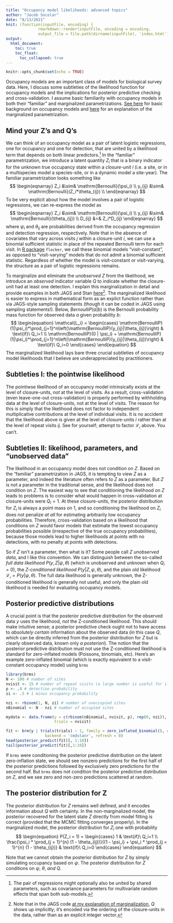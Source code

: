 ```yaml
---
title: "Occupancy model likelihoods: advanced topics"
author: "Jacob Socolar"
date: "8/13/2021"
knit: (function(inputFile, encoding) { 
              rmarkdown::render(inputFile, encoding = encoding, 
              output_file = file.path(dirname(inputFile), 'index.html')) })
output: 
  html_document:
    toc: true
    toc_float:
      toc_collapsed: true
---
```


```r
knitr::opts_chunk$set(echo = TRUE)
```

Occupancy models are an important class of models for biological survey data. Here, I discuss some subtleties of the likelihood function for occupancy models and the implications for posterior predictive checking and cross-validation. I assume basic familiarity with occupancy models in both their "familiar" and marginalized parametrizations. [See here](https://jsocolar.github.io/closureOccupancy) for basic background on occupancy models and [here](https://jsocolar.github.io/marginalizedOccupancy) for an explanation of the marginalized parametrization.

## Mind your Z's and Q's
We can think of an occupancy model as a pair of latent logistic regressions, one for occupancy and one for detection, that are united by a likelihood term that depends on both linear predictors.[^1] In the "familiar" parametrization, we introduce a latent quantity $Z_i$ that is a binary indicator for the unknown true occupancy state within a *closure-unit* $i$ (i.e. a site, or in a multispecies model a species-site, or in a dynamic model a site-year). The familiar parametrization looks something like
$$
\begin{eqnarray}
Z_i &\sim& \mathrm{Bernoulli}(\psi_i) \\
y_{ij} &\sim& \mathrm{Bernoulli}(Z_i*\theta_{ij}) \\
\end{eqnarray}
$$
To be very explicit about how the model involves a pair of logistic regressions, we can re-express the model as
$$
\begin{eqnarray}
Z_i &\sim& \mathrm{Bernoulli}(\psi_i) \\
y_{ij} &\sim& \mathrm{Bernoulli}(\theta_{ij}) \\
D_{ij} &=& Z_i*D_{ij}
\end{eqnarray}
$$
where $\psi_i$ and $\theta_{ij}$ are probabilities derived from the occupancy regression and detection regression, respectively. Note that in the absence of covariates that vary across visits $j$ within a closure-unit $i$, we can use a binomial sufficient statistic in place of the repeated Bernoulli term for each visit. In [R package](https://github.com/jsocolar/flocker) `flocker`, we call these binomial models "visit-constant", as opposed to "visit-varying" models that do not admit a binomial sufficient statistic. Regardless of whether the model is visit-constant or visit-varying, the structure as a pair of logistic regressions remains.

[^1]: The pair of regressions might optionally also be united by shared parameters, such as covariance parameters for multivariate random effects that span both sub-models.

To marginalize and eliminate the *unobserved* $Z$ from the likelihood, we introduce an *observed* indicator variable $Q$ to indicate whether the closure-unit had at least one detection. I explain this marginalization in detail and provide examples in both JAGS and Stan [here](https://jsocolar.github.io/marginalizedOccupancy)[^2]. The marginalized likelihood is easier to express in mathematical form as an explict function rather than via JAGS-style sampling statements (though it can be coded in JAGS using sampling statements!). Below, $BernoulliP(a | b)$ is the Bernoulli probability mass function for observed data $a$ given probability $b$:
$$
\begin{equation}
\mathcal{L_i} =
    \begin{cases}
      \mathrm{BernoulliP}(1|\psi_i)*\prod_{j=1}^n\left(\mathrm{BernoulliP}(y_{ij}|\theta_{ij})\right) & \text{if}\ Q_i=1 \\
      \mathrm{BernoulliP}(0 | \psi_i) + \mathrm{BernoulliP}(1|\psi_i)*\prod_{j=1}^n\left(\mathrm{BernoulliP}(y_{ij}|\theta_{ij})\right) & \text{if}\ Q_i=0
    \end{cases}
\end{equation}
$$
The marginalized likelihood lays bare three crucial subtleties of occupancy model likelihoods that I believe are underappreciated by practitioners.

[^2]: Note that in the JAGS code [at my explanation of marginalization](https://jsocolar.github.io/marginalizedOccupancy), $Q$ shows up implicitly; it's encoded via the ordering of the closure-units in the data, rather than as an explicit integer vector.

## Subtleties I: the pointwise likelihood
The pointiwse likelihood of an occupancy model intrinsically exists at the level of closure-units, *not* at the level of visits. As a result, cross-validation (even leave-one-out cross-validation) is properly performed by withholding data at the level of closure-units, not at the level of visits. The reason for this is simply that the likelihood does not factor to independent multiplicative contributions at the level of individual visits. It is no accident that the likelihood above is given at the level of closure-units $i$ rather than at the level of repeat visits $ij$. See for yourself; attempt to factor $\mathcal{L_i}$ above.  You can't.

## Subtleties II: likelihood, parameters, and "unobserved data"
The likelihood in an occupancy model does not condition on $Z$. Based on the "familiar" parametrization in JAGS, it is tempting to view $Z$ as a parameter, and indeed the literature often refers to $Z$ as a parameter. But $Z$ is not a parameter in the traditional sense, and the likelihood does not condition on $Z$. The easiest way to see that conditioning the likelihood on $Z$ leads to problems is to consider what would happen in cross-validation at closure-units were $Q_i=1$. At these closure-units, the posterior distribution for $Z_i$ is always a point mass on 1, and so conditioning the likelihood on $Z_i$ does not penalize *at all* for estimating arbitrarily low occupancy probabilities. Therefore, cross-validation based on a likelihood that conditions on $Z$ would favor models that estimate the lowest occupancy probabilities possible (irrespective of the true occupancy probabilities), because those models lead to higher likelihoods at points with no detections, with no penalty at points with detections.

So if $Z$ isn't a parameter, then what is it? Some people call $Z$ *unobserved data*, and I like this convention. We can distinguish between the so-called *full data likelihood* $P(y, Z | \psi, \theta)$ (which is unobserved and unknown when $Q_i=0$), the *Z-conditioned likelihood* $P(y|Z,\psi,\theta)$, and the plain old likelihood $\mathcal{L_i} = P(y | \psi, \theta)$. The full data likelihood is generally unknown, the Z-conditioned likelihood is generally not useful, and only the plain old likelihood is needed for evaluating occupancy models.

## Posterior predictive distributions
A crucial point is that the posterior predictive distribution for the observed data $y$ uses the likelihood, *not* the Z-conditioned likelihood. This should make intuitive sense; a posterior predictive check ought not to have access to *absolutely certain* information about the observed data (in this case $Q$, which can be directly inferred from the posterior distribution for $Z$ but is clearly observed data, known only *a posteriori*). The notion that the posterior predictive distribution must not use the Z-conditioned likelihood is standard for zero-inflated models (Poissons, binomials, etc).  Here's an example zero-inflated binomial (which is exactly equivalent to a visit-constant occupancy model) using `brms`
```r
library(brms)
N <- 100 # number of sites
nvisit <- 15 # number of repeat visits (a large number is useful for illustration)
p <- .8 # detection probability
zi <- .5 # 1 minus occupancy probability

nzi <- rbinom(1, N, zi) # number of unoccupied sites
nBinomial <- N - nzi # number of occupied sites

mydata <- data.frame(y = c(rbinom(nBinomial, nvisit, p), rep(0, nzi)),
                     trials = nvisit)

fit <- brm(y | trials(trials) ~ 1, family = zero_inflated_binomial(), data = mydata,
                 backend = 'cmdstanr', refresh = 0)
head(posterior_predict(fit)[, 1:10])
tail(posterior_predict(fit)[,1:10])
```
If `brms` were conditioning the posterior predictive distribution on the latent zero-inflation state, we should see nonzero predictions for the first half of the posterior predictions followed by exclusively zero predictions for the second half. But `brms` does not condition the posterior predictive distribution on $Z$, and we see zero and non-zero predictions scattered at random.

## The posterior distribution for Z
The posterior distribution for $Z$ remains well defined, and it encodes information about $Q$ with certainty. In the non-marginalized model, the posterior recovered for the latent state $Z$ directly from model fitting is correct (provided that the MCMC fitting converges properly). In the marginalized model, the posterior distribution for $Z_i$ one with probability 
$$
\begin{equation}
P(Z_i = 1) =
    \begin{cases}
      1 & \text{if}\ Q_i=1 \\
      \frac{\psi_i * \prod_{j = 1}^{n} (1 - \theta_{ij})}{(1 - \psi_i) + \psi_i * \prod_{j = 1}^{n} (1 - \theta_{ij})} & \text{if}\ Q_i=0
    \end{cases}
\end{equation}
$$

Note that we cannot obtain the posterior distribution for $Z$ by simply simulating occupancy based on $\psi$. The posterior distribution for $Z$ conditions on $\psi$, $\theta$, *and* $Q$.


